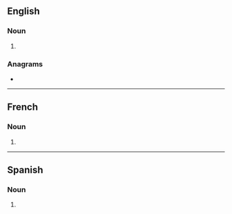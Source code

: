 {{also|Neutrinos|neutrino's}}
==English==

===Noun===
{{head|en|noun plural form}}

# {{plural of|neutrino|lang=en}}

===Anagrams===
* {{anagrams|en|sneutrino|urotensin}}

----

==French==

===Noun===
{{head|fr|noun plural form|g=?}}

# {{plural of|neutrino|lang=fr}}

----

==Spanish==

===Noun===
{{head|es|noun form|g=m-p}}

# {{plural of|neutrino|lang=es}}